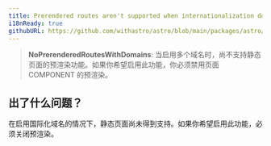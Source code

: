 ```yaml
---
title: Prerendered routes aren't supported when internationalization domains are enabled.
i18nReady: true
githubURL: https://github.com/withastro/astro/blob/main/packages/astro/src/core/errors/errors-data.ts
---
```


> **NoPrerenderedRoutesWithDomains**: 当启用多个域名时，尚不支持静态页面的预渲染功能。如果你希望启用此功能，你必须禁用页面 COMPONENT 的预渲染。

## 出了什么问题？
在启用国际化域名的情况下，静态页面尚未得到支持。如果你希望启用此功能，必须关闭预渲染。
